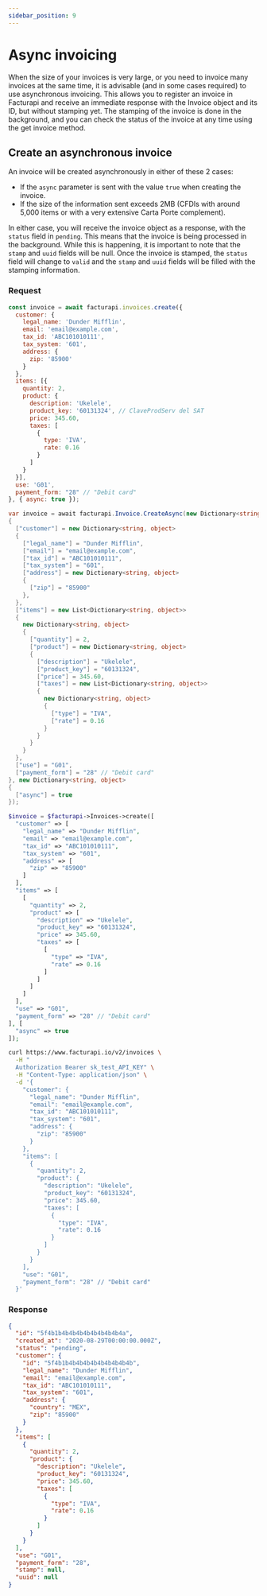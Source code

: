 ```yaml
---
sidebar_position: 9
---
```



# Async invoicing

When the size of your invoices is very large, or you need to invoice many invoices at the same time, it is advisable (and in some cases required) to use asynchronous invoicing. This allows you to register an invoice in Facturapi
and receive an immediate response with the Invoice object and its ID, but without stamping yet. The stamping of the invoice is done in the background, and you can check the status of the invoice at any time
using the get invoice method.

## Create an asynchronous invoice

An invoice will be created asynchronously in either of these 2 cases:

- If the `async` parameter is sent with the value `true` when creating the invoice.
- If the size of the information sent exceeds 2MB (CFDIs with around 5,000 items or with a very extensive Carta Porte complement).

In either case, you will receive the invoice object as a response, with the `status` field in `pending`. This means that the invoice is being processed in the background. While this is happening, it is important
to note that the `stamp` and `uuid` fields will be null. Once the invoice is stamped, the `status` field will change to `valid` and the `stamp` and `uuid` fields will be filled with the stamping information.

### Request

<Tabs groupId="codeExamples">
<TabItem value="js" label="Node.js" default>

```javascript
const invoice = await facturapi.invoices.create({
  customer: {
    legal_name: 'Dunder Mifflin',
    email: 'email@example.com',
    tax_id: 'ABC101010111',
    tax_system: '601',
    address: {
      zip: '85900'
    }
  },
  items: [{
    quantity: 2,
    product: {
      description: 'Ukelele',
      product_key: '60131324', // ClaveProdServ del SAT
      price: 345.60,
      taxes: [
        {
          type: 'IVA',
          rate: 0.16
        }
      ]
    }
  }],
  use: 'G01',
  payment_form: "28" // "Debit card"
}, { async: true });
```

</TabItem>
<TabItem value="cs" label="C#">

```csharp
var invoice = await facturapi.Invoice.CreateAsync(new Dictionary<string, object>
{
  ["customer"] = new Dictionary<string, object>
  {
    ["legal_name"] = "Dunder Mifflin",
    ["email"] = "email@example.com",
    ["tax_id"] = "ABC101010111",
    ["tax_system"] = "601",
    ["address"] = new Dictionary<string, object>
    {
      ["zip"] = "85900"
    },
  },
  ["items"] = new List<Dictionary<string, object>>
  {
    new Dictionary<string, object>
    {
      ["quantity"] = 2,
      ["product"] = new Dictionary<string, object>
      {
        ["description"] = "Ukelele",
        ["product_key"] = "60131324",
        ["price"] = 345.60,
        ["taxes"] = new List<Dictionary<string, object>>
        {
          new Dictionary<string, object>
          {
            ["type"] = "IVA",
            ["rate"] = 0.16
          }
        }
      }
    }
  },
  ["use"] = "G01",
  ["payment_form"] = "28" // "Debit card"
}, new Dictionary<string, object>
{
  ["async"] = true
});
```

</TabItem>
<TabItem value="php" label="PHP">

```php
$invoice = $facturapi->Invoices->create([
  "customer" => [
    "legal_name" => "Dunder Mifflin",
    "email" => "email@example.com",
    "tax_id" => "ABC101010111",
    "tax_system" => "601",
    "address" => [
      "zip" => "85900"
    ]
  ],
  "items" => [
    [
      "quantity" => 2,
      "product" => [
        "description" => "Ukelele",
        "product_key" => "60131324",
        "price" => 345.60,
        "taxes" => [
          [
            "type" => "IVA",
            "rate" => 0.16
          ]
        ]
      ]
    ]
  ],
  "use" => "G01",
  "payment_form" => "28" // "Debit card"
], [
  "async" => true
]);
```

</TabItem>
<TabItem value="curl" label="cURL">

```bash
curl https://www.facturapi.io/v2/invoices \
  -H "
  Authorization Bearer sk_test_API_KEY" \
  -H "Content-Type: application/json" \
  -d '{
    "customer": {
      "legal_name": "Dunder Mifflin",
      "email": "email@example.com",
      "tax_id": "ABC101010111",
      "tax_system": "601",
      "address": {
        "zip": "85900"
      }
    },
    "items": [
      {
        "quantity": 2,
        "product": {
          "description": "Ukelele",
          "product_key": "60131324",
          "price": 345.60,
          "taxes": [
            {
              "type": "IVA",
              "rate": 0.16
            }
          ]
        }
      }
    ],
    "use": "G01",
    "payment_form": "28" // "Debit card"
  }'
```

</TabItem>
</Tabs>

### Response

```json
{
  "id": "5f4b1b4b4b4b4b4b4b4b4b4a",
  "created_at": "2020-08-29T00:00:00.000Z",
  "status": "pending",
  "customer": {
    "id": "5f4b1b4b4b4b4b4b4b4b4b4b",
    "legal_name": "Dunder Mifflin",
    "email": "email@example.com",
    "tax_id": "ABC101010111",
    "tax_system": "601",
    "address": {
      "country": "MEX",
      "zip": "85900"
    }
  },
  "items": [
    {
      "quantity": 2,
      "product": {
        "description": "Ukelele",
        "product_key": "60131324",
        "price": 345.60,
        "taxes": [
          {
            "type": "IVA",
            "rate": 0.16
          }
        ]
      }
    }
  ],
  "use": "G01",
  "payment_form": "28",
  "stamp": null,
  "uuid": null
}
```
